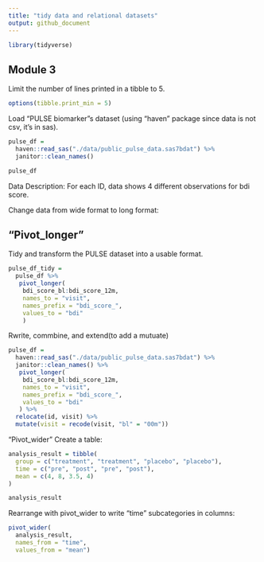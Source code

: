 ```yaml
---
title: "tidy data and relational datasets"
output: github_document
---
```


```r
library(tidyverse)
```

## Module 3

Limit the number of lines printed in a tibble to 5.

```r
options(tibble.print_min = 5)
```

Load "PULSE biomarker"s dataset (using "haven" package since data is not csv, it's in sas).

```r
pulse_df = 
  haven::read_sas("./data/public_pulse_data.sas7bdat") %>%
  janitor::clean_names()

pulse_df
```

Data Description: For each ID, data shows 4 different observations for bdi score.

Change data from wide format to long format:

## "Pivot_longer"
Tidy and transform the PULSE dataset into a usable format.

```r
pulse_df_tidy = 
  pulse_df %>%
   pivot_longer(
    bdi_score_bl:bdi_score_12m,
    names_to = "visit", 
    names_prefix = "bdi_score_", 
    values_to = "bdi"
    ) 
```

Rwrite, commbine, and extend(to add a mutuate)

```r
pulse_df = 
  haven::read_sas("./data/public_pulse_data.sas7bdat") %>%
  janitor::clean_names() %>% 
   pivot_longer(
    bdi_score_bl:bdi_score_12m,
    names_to = "visit", 
    names_prefix = "bdi_score_", 
    values_to = "bdi"
   ) %>% 
  relocate(id, visit) %>% 
  mutate(visit = recode(visit, "bl" = "00m"))
```



"Pivot_wider"
Create a table:

```r
analysis_result = tibble(
  group = c("treatment", "treatment", "placebo", "placebo"),
  time = c("pre", "post", "pre", "post"),
  mean = c(4, 8, 3.5, 4)
)

analysis_result
```

Rearrange with pivot_wider to write "time" subcategories in columns:

```r
pivot_wider(
  analysis_result, 
  names_from = "time", 
  values_from = "mean")
```





